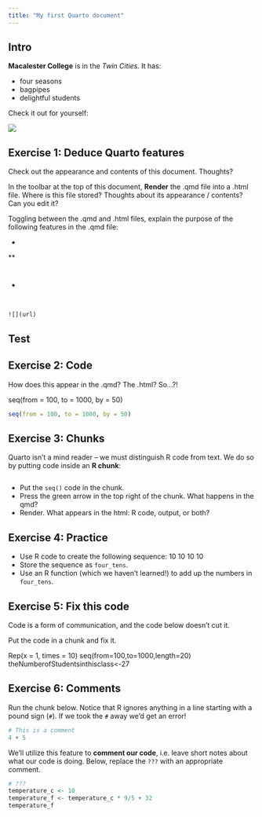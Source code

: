 ```yaml
---
title: "My first Quarto document"
---
```


## Intro


**Macalester College** is in the *Twin Cities*.
It has:

- four seasons
- bagpipes
- delightful students

Check it out for yourself:

![](https://www.macalester.edu/about/wp-content/uploads/sites/191/2019/12/campusmap336.png)





## Exercise 1: Deduce Quarto features

Check out the appearance and contents of this document. Thoughts?

In the toolbar at the top of this document, **Render** the .qmd file into a .html file. Where is this file stored? Thoughts about its appearance / contents? Can you edit it?

Toggling between the .qmd and .html files, explain the purpose of the following features in the .qmd file:        

*

**

#


##

-

\

`![](url)`

## Test



## Exercise 2: Code

How does this appear in the .qmd? The .html? So...?!

seq(from = 100, to = 1000, by = 50)
```r
seq(from = 100, to = 1000, by = 50)
```



## Exercise 3: Chunks

Quarto isn't a mind reader -- we must distinguish R code from text.
We do so by putting code inside an **R chunk**:

```r

```

- Put the `seq()` code in the chunk.
- Press the green arrow in the top right of the chunk. What happens in the qmd?
- Render. What appears in the html: R code, output, or both?



## Exercise 4: Practice

- Use R code to create the following sequence: 10 10 10 10
- Store the sequence as `four_tens`.
- Use an R function (which we haven't learned!) to add up the numbers in `four_tens`.



## Exercise 5: Fix this code

Code is a form of communication, and the code below doesn't cut it.

Put the code in a chunk and fix it.

Rep(x = 1, times = 10)
seq(from=100,to=1000,length=20)
theNumberofStudentsinthisclass<-27



## Exercise 6: Comments

Run the chunk below.
Notice that R ignores anything in a line starting with a pound sign (`#`).
If we took the `#` away we'd get an error!

```r
# This is a comment
4 + 5
```

We'll utilize this feature to **comment our code**, i.e. leave short notes about what our code is doing.
Below, replace the `???` with an appropriate comment.

```r
# ???
temperature_c <- 10
temperature_f <- temperature_c * 9/5 + 32
temperature_f
```

